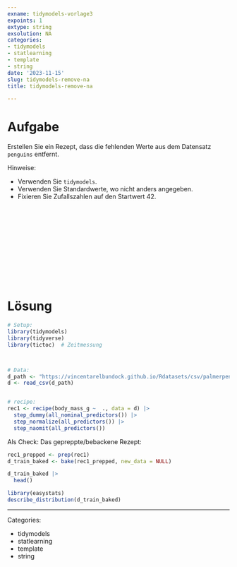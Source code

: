 ```yaml
---
exname: tidymodels-vorlage3
expoints: 1
extype: string
exsolution: NA
categories:
- tidymodels
- statlearning
- template
- string
date: '2023-11-15'
slug: tidymodels-remove-na
title: tidymodels-remove-na

---
```





# Aufgabe

<!-- Schreiben Sie eine Vorlage für eine prädiktive Analyse mit Tidymodels! -->

Erstellen Sie ein Rezept, dass die fehlenden Werte aus dem Datensatz `penguins` entfernt.

Hinweise:

- Verwenden Sie `tidymodels`.
- Verwenden Sie Standardwerte, wo nicht anders angegeben.
- Fixieren Sie Zufallszahlen auf den Startwert 42.






</br>
</br>
</br>
</br>
</br>
</br>
</br>
</br>
</br>
</br>

# Lösung

```r
# Setup:
library(tidymodels)
library(tidyverse)
library(tictoc)  # Zeitmessung



# Data:
d_path <- "https://vincentarelbundock.github.io/Rdatasets/csv/palmerpenguins/penguins.csv"
d <- read_csv(d_path)


# recipe:
rec1 <- recipe(body_mass_g ~  ., data = d) |> 
  step_dummy(all_nominal_predictors()) |> 
  step_normalize(all_predictors()) |> 
  step_naomit(all_predictors()) 

```

Als Check: Das gepreppte/bebackene Rezept:

```r
rec1_prepped <- prep(rec1)
d_train_baked <- bake(rec1_prepped, new_data = NULL)
```


```r
d_train_baked |> 
  head()
```

```r
library(easystats)
describe_distribution(d_train_baked)
```





---

Categories: 

- tidymodels
- statlearning
- template
- string

